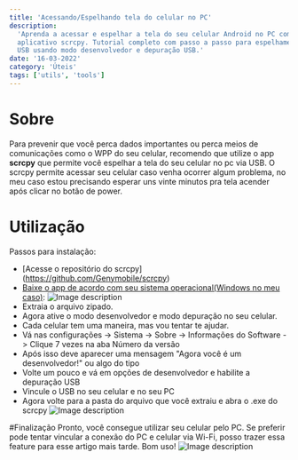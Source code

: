 ```yaml
---
title: 'Acessando/Espelhando tela do celular no PC'
description:
  'Aprenda a acessar e espelhar a tela do seu celular Android no PC com o
  aplicativo scrcpy. Tutorial completo com passo a passo para espelhamento via
  USB usando modo desenvolvedor e depuração USB.'
date: '16-03-2022'
category: 'Úteis'
tags: ['utils', 'tools']
---
```


# Sobre

Para prevenir que você perca dados importantes ou perca meios de comunicações
como o WPP do seu celular, recomendo que utilize o app **scrcpy** que permite
você espelhar a tela do seu celular no pc via USB. O scrcpy permite acessar seu
celular caso venha ocorrer algum problema, no meu caso estou precisando esperar
uns vinte minutos pra tela acender após clicar no botão de power.

# Utilização

Passos para instalação:

- [Acesse o repositório do scrcpy] (https://github.com/Genymobile/scrcpy)
- [Baixe o app de acordo com seu sistema operacional(Windows no meu caso)](https://github.com/Genymobile/scrcpy):
  ![Image description](https://dev-to-uploads.s3.amazonaws.com/uploads/articles/3jbeqyi12co8wtku6tkt.png)
- Extraia o arquivo zipado.
- Agora ative o modo desenvolvedor e modo depuração no seu celular.
- Cada celular tem uma maneira, mas vou tentar te ajudar.
- Vá nas configurações -> Sistema -> Sobre -> Informações do Software -> Clique
  7 vezes na aba Número da versão
- Após isso deve aparecer uma mensagem "Agora você é um desenvolvedor!" ou algo
  do tipo
- Volte um pouco e vá em opções de desenvolvedor e habilite a depuração USB
- Vincule o USB no seu celular e no seu PC
- Agora volte para a pasta do arquivo que você extraiu e abra o .exe do scrcpy
  ![Image description](https://dev-to-uploads.s3.amazonaws.com/uploads/articles/gvuu9c59mxgxhb1abydw.png)

#Finalização Pronto, você consegue utilizar seu celular pelo PC. Se preferir
pode tentar vincular a conexão do PC e celular via Wi-Fi, posso trazer essa
feature para esse artigo mais tarde. Bom uso!
![Image description](https://dev-to-uploads.s3.amazonaws.com/uploads/articles/mspapq6wdastgq9e6c42.png)
